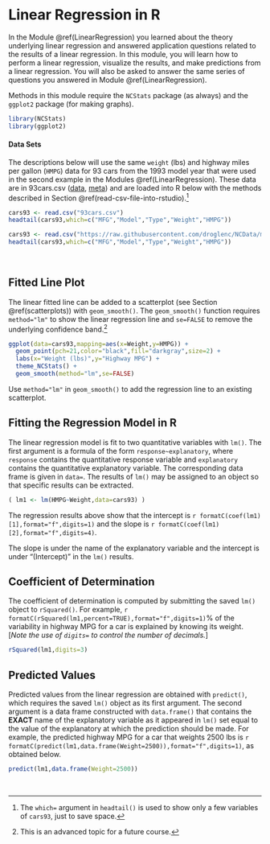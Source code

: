 # Linear Regression in R {#RRegression}
In the Module \@ref(LinearRegression) you learned about the theory underlying linear regression and answered application questions related to the results of a linear regression. In this module, you will learn how to perform a linear regression, visualize the results, and make predictions from a linear regression. You will also be asked to answer the same series of questions you answered in Module \@ref(LinearRegression).

Methods in this module require the `NCStats` package (as always) and the `ggplot2` package (for making graphs).

```r
library(NCStats)
library(ggplot2)
```

#### Data Sets {-}
The descriptions below will use the same `weight` (lbs) and highway miles per gallon (`HMPG`) data for 93 cars from the 1993 model year that were used in the second example in the Modules \@ref(LinearRegression). These data are in 93cars.csv ([data](https://raw.githubusercontent.com/droglenc/NCData/master/93cars.csv), [meta](https://raw.githubusercontent.com/droglenc/NCData/master/93cars_meta.txt)) and are loaded into R below with the methods described in Section \@ref(read-csv-file-into-rstudio).^[The `which=` argument in `headtail()` is used to show only a few variables of `cars93`, just to save space.]

```r
cars93 <- read.csv("93cars.csv")
headtail(cars93,which=c("MFG","Model","Type","Weight","HMPG"))
```
```r
cars93 <- read.csv("https://raw.githubusercontent.com/droglenc/NCData/master/93cars.csv")
headtail(cars93,which=c("MFG","Model","Type","Weight","HMPG"))
```

&nbsp;

## Fitted Line Plot
The linear fitted line can be added to a scatterplot (see Section \@ref(scatterplots)) with `geom_smooth()`. The `geom_smooth()` function requires `method="lm"` to show the linear regression line and `se=FALSE` to remove the underlying confidence band.^[This is an advanced topic for a future course.]

```r
ggplot(data=cars93,mapping=aes(x=Weight,y=HMPG)) +
  geom_point(pch=21,color="black",fill="darkgray",size=2) +
  labs(x="Weight (lbs)",y="Highway MPG") +
  theme_NCStats() +
  geom_smooth(method="lm",se=FALSE)
```

::: {.tip data-latex=''}
Use `method="lm"` in `geom_smooth()` to add the regression line to an existing scatterplot.
:::

## Fitting the Regression Model in R
The linear regression model is fit to two quantitative variables with `lm()`. The first argument is a formula of the form `response~explanatory`, where `response` contains the quantitative response variable and `explanatory` contains the quantitative explanatory variable. The corresponding data frame is given in `data=`. The results of `lm()` may be assigned to an object so that specific results can be extracted.

```r
( lm1 <- lm(HMPG~Weight,data=cars93) )
```

The regression results above show that the intercept is `r formatC(coef(lm1)[1],format="f",digits=1)` and the slope is `r formatC(coef(lm1)[2],format="f",digits=4)`.

::: {.tip data-latex=''}
The slope is under the name of the explanatory variable and the intercept is under "(Intercept)" in the `lm()` results.
:::

## Coefficient of Determination
The coefficient of determination is computed by submitting the saved `lm()` object to `rSquared()`. For example, `r formatC(rSquared(lm1,percent=TRUE),format="f",digits=1)`\% of the variability in highway MPG for a car is explained by knowing its weight. [*Note the use of `digits=` to control the number of decimals.*]

```r
rSquared(lm1,digits=3)
```

## Predicted Values
Predicted values from the linear regression are obtained with `predict()`, which requires the saved `lm()` object as its first argument. The second argument is a data frame constructed with `data.frame()` that contains the **EXACT** name of the explanatory variable as it appeared in `lm()` set equal to the value of the explanatory at which the prediction should be made. For example, the predicted highway MPG for a car that weights 2500 lbs is `r formatC(predict(lm1,data.frame(Weight=2500)),format="f",digits=1)`, as obtained below.

```r
predict(lm1,data.frame(Weight=2500))
```

&nbsp;
